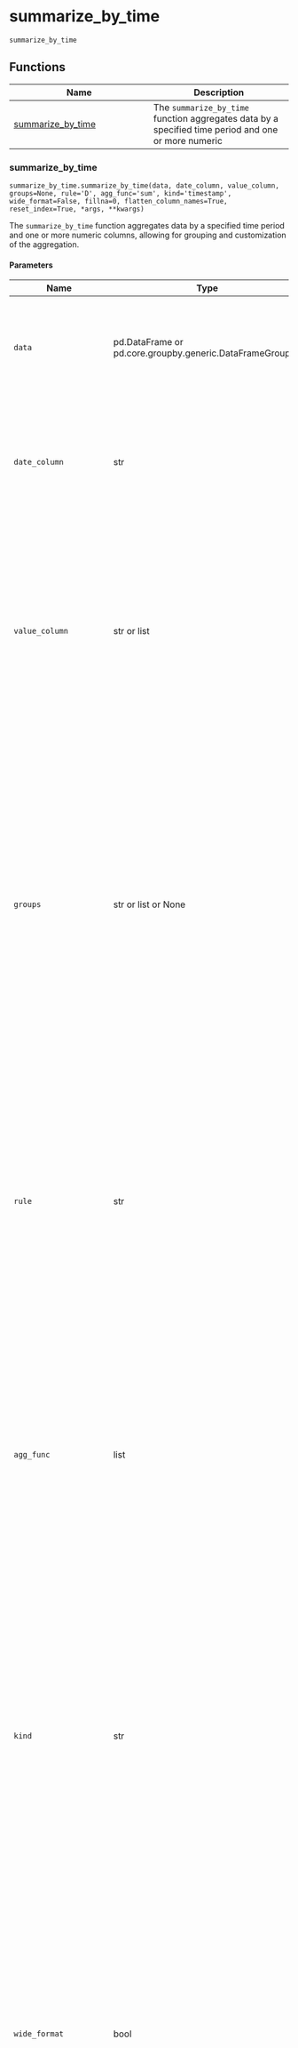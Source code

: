# summarize_by_time { #timetk.summarize_by_time }

`summarize_by_time`



## Functions

| Name | Description |
| --- | --- |
| [summarize_by_time](#timetk.summarize_by_time.summarize_by_time) | The `summarize_by_time` function aggregates data by a specified time period and one or more numeric |

### summarize_by_time { #timetk.summarize_by_time.summarize_by_time }

`summarize_by_time.summarize_by_time(data, date_column, value_column, groups=None, rule='D', agg_func='sum', kind='timestamp', wide_format=False, fillna=0, flatten_column_names=True, reset_index=True, *args, **kwargs)`

The `summarize_by_time` function aggregates data by a specified time period and one or more numeric
columns, allowing for grouping and customization of the aggregation.

#### Parameters

| Name                   | Type                                                     | Description                                                                                                                                                                                                                                                                                                                                                                                | Default       |
|------------------------|----------------------------------------------------------|--------------------------------------------------------------------------------------------------------------------------------------------------------------------------------------------------------------------------------------------------------------------------------------------------------------------------------------------------------------------------------------------|---------------|
| `data`                 | pd.DataFrame or pd.core.groupby.generic.DataFrameGroupBy | A pandas DataFrame or a pandas GroupBy object. This is the data that you want to summarize by time.                                                                                                                                                                                                                                                                                        | _required_    |
| `date_column`          | str                                                      | The name of the column in the data frame that contains the dates or timestamps to be aggregated by. This column must be of type datetime64.                                                                                                                                                                                                                                                | _required_    |
| `value_column`         | str or list                                              | The `value_column` parameter is the name of one or more columns in the DataFrame that you want to aggregate by. It can be either a string representing a single column name, or a list of strings representing multiple column names.                                                                                                                                                      | _required_    |
| `groups`               | str or list or None                                      | The `groups` parameter is an optional parameter that allows you to specify one or more column names representing groups to aggregate by. If you want to aggregate the data by specific groups, you can pass the column names as a string or a list to the `groups` parameter. If you want to aggregate the data without grouping, you can set `groups` to None. The default value is None. | `None`        |
| `rule`                 | str                                                      | The `rule` parameter specifies the frequency at which the data should be aggregated. It accepts a string representing a pandas frequency offset, such as "D" for daily or "MS" for month start. The default value is "D", which means the data will be aggregated on a daily basis.                                                                                                        | `'D'`         |
| `agg_func`             | list                                                     | The `agg_func` parameter is used to specify one or more aggregating functions to apply to the value column(s) during the summarization process. It can be a single function or a list of functions. The default value is `"sum"`, which represents the sum function.                                                                                                                       | `'sum'`       |
| `kind`                 | str                                                      | The `kind` parameter specifies whether the time series data is represented as a "timestamp" or a "period". If `kind` is set to "timestamp", the data is treated as a continuous time series with specific timestamps. If `kind` is set to "period", the data is treated as a discrete time series with specific periods. The default value is "timestamp".                                 | `'timestamp'` |
| `wide_format`          | bool                                                     | A boolean parameter that determines whether the output should be in "wide" or "long" format. If set to `True`, the output will be in wide format, where each group is represented by a separate column. If set to False, the output will be in long format, where each group is represented by a separate row. The default value is `False`.                                               | `False`       |
| `fillna`               | int                                                      | The `fillna` parameter is used to specify the value to fill missing data with. By default, it is set to 0. If you want to keep missing values as NaN, you can use `np.nan` as the value for `fillna`.                                                                                                                                                                                      | `0`           |
| `flatten_column_names` | bool                                                     | A boolean parameter that determines whether or not to flatten the multiindex column names. If set to `True`, the multiindex column names will be flattened. If set to `False`, the multiindex column names will be preserved. The default value is `True`.                                                                                                                                 | `True`        |
| `reset_index`          | bool                                                     | A boolean parameter that determines whether or not to reset the index of the resulting DataFrame. If set to True, the index will be reset to the default integer index. If set to False, the index will not be reset. The default value is True.                                                                                                                                           | `True`        |

#### Returns

| Type                                           | Description   |
|------------------------------------------------|---------------|
| a Pandas DataFrame that is summarized by time. |               |

#### Examples

```python
import timetk
from timetk import load_dataset
import pandas as pd

df = load_dataset('bike_sales_sample')
df['order_date'] = pd.to_datetime(df['order_date'])

df
```

```python
# Summarize by time with a DataFrame object
( 
    df 
        .summarize_by_time(
            date_column ='order_date', 
            value_column = 'total_price',
            groups = "category_2",
            rule = "MS",
            kind = 'timestamp',
            agg_func = ['mean', 'sum']
        )
)
```

```python
# Summarize by time with a GroupBy object
(
    df 
        .groupby('category_1') 
        .summarize_by_time(
            'order_date', 'total_price', 
            rule = 'MS',
            wide_format = True,
        )
)
```